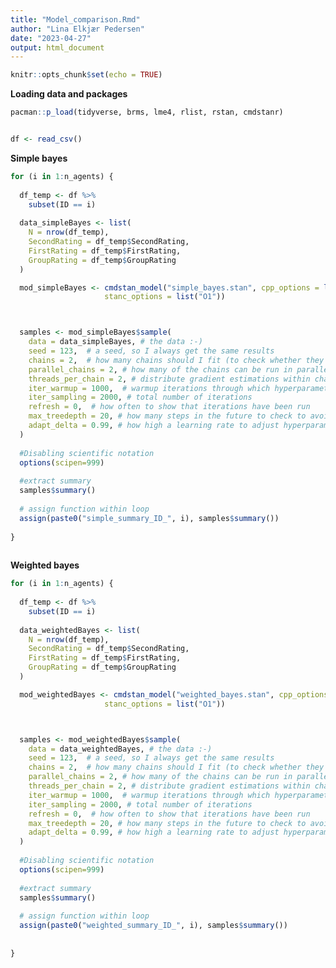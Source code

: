 ```yaml
---
title: "Model_comparison.Rmd"
author: "Lina Elkjær Pedersen"
date: "2023-04-27"
output: html_document
---
```


```r
knitr::opts_chunk$set(echo = TRUE)
```




**Loading data and packages**
```r
pacman::p_load(tidyverse, brms, lme4, rlist, rstan, cmdstanr)


df <- read_csv()

```



**Simple bayes** 
```r

for (i in 1:n_agents) { 
  
  df_temp <- df %>% 
    subset(ID == i)
  
  data_simpleBayes <- list(
    N = nrow(df_temp),
    SecondRating = df_temp$SecondRating,
    FirstRating = df_temp$FirstRating,
    GroupRating = df_temp$GroupRating
  )

  mod_simpleBayes <- cmdstan_model("simple_bayes.stan", cpp_options = list(stan_threads = TRUE),
                     stanc_options = list("O1"))



  samples <- mod_simpleBayes$sample(
    data = data_simpleBayes, # the data :-)
    seed = 123,  # a seed, so I always get the same results
    chains = 2,  # how many chains should I fit (to check whether they give the same results)
    parallel_chains = 2, # how many of the chains can be run in parallel?
    threads_per_chain = 2, # distribute gradient estimations within chain across multiple cores
    iter_warmup = 1000,  # warmup iterations through which hyperparameters (steps and step length) are adjusted
    iter_sampling = 2000, # total number of iterations
    refresh = 0,  # how often to show that iterations have been run
    max_treedepth = 20, # how many steps in the future to check to avoid u-turns
    adapt_delta = 0.99, # how high a learning rate to adjust hyperparameters during warmup
  )
  
  #Disabling scientific notation
  options(scipen=999)
    
  #extract summary 
  samples$summary()
  
  # assign function within loop
  assign(paste0("simple_summary_ID_", i), samples$summary())
    
}
  
```



**Weighted bayes** 
```r

for (i in 1:n_agents) { 
  
  df_temp <- df %>% 
    subset(ID == i)
  
  data_weightedBayes <- list(
    N = nrow(df_temp),
    SecondRating = df_temp$SecondRating,
    FirstRating = df_temp$FirstRating,
    GroupRating = df_temp$GroupRating
  )

  mod_weightedBayes <- cmdstan_model("weighted_bayes.stan", cpp_options = list(stan_threads = TRUE),
                     stanc_options = list("O1"))



  samples <- mod_weightedBayes$sample(
    data = data_weightedBayes, # the data :-)
    seed = 123,  # a seed, so I always get the same results
    chains = 2,  # how many chains should I fit (to check whether they give the same results)
    parallel_chains = 2, # how many of the chains can be run in parallel?
    threads_per_chain = 2, # distribute gradient estimations within chain across multiple cores
    iter_warmup = 1000,  # warmup iterations through which hyperparameters (steps and step length) are adjusted
    iter_sampling = 2000, # total number of iterations
    refresh = 0,  # how often to show that iterations have been run
    max_treedepth = 20, # how many steps in the future to check to avoid u-turns
    adapt_delta = 0.99, # how high a learning rate to adjust hyperparameters during warmup
  )
  
  #Disabling scientific notation
  options(scipen=999)
    
  #extract summary 
  samples$summary()
  
  # assign function within loop
  assign(paste0("weighted_summary_ID_", i), samples$summary())
  
    
}
```

